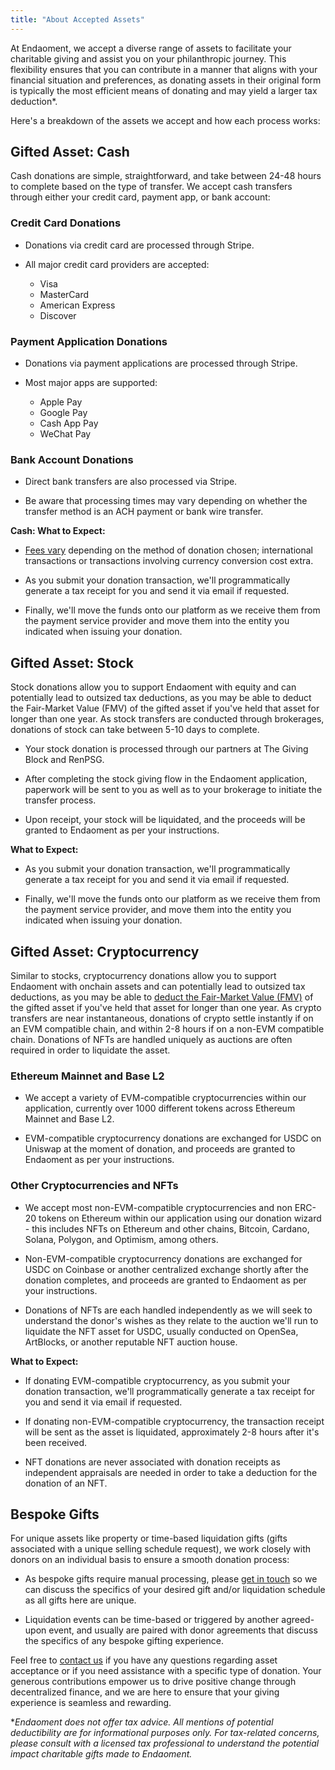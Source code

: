 ```yaml
---
title: "About Accepted Assets"
---
```


At Endaoment, we accept a diverse range of assets to facilitate your charitable giving and assist you on your philanthropic journey. This flexibility ensures that you can contribute in a manner that aligns with your financial situation and preferences, as donating assets in their original form is typically the most efficient means of donating and may yield a larger tax deduction\*.

Here's a breakdown of the assets we accept and how each process works:

## Gifted Asset: **Cash**

Cash donations are simple, straightforward, and take between 24-48 hours to complete based on the type of transfer. We accept cash transfers through either your credit card, payment app, or bank account:

### Credit Card Donations

* Donations via credit card are processed through Stripe.

* All major credit card providers are accepted:  
   * Visa  
   * MasterCard  
   * American Express  
   * Discover

### Payment Application Donations

* Donations via payment applications are processed through Stripe.

* Most major apps are supported:  
   * Apple Pay  
   * Google Pay  
   * Cash App Pay  
   * WeChat Pay

### Bank Account Donations

* Direct bank transfers are also processed via Stripe.

* Be aware that processing times may vary depending on whether the transfer method is an ACH payment or bank wire transfer.

**Cash: What to Expect:**

* [Fees vary](https://stripe.com/pricing/local-payment-methods) depending on the method of donation chosen; international transactions or transactions involving currency conversion cost extra.

* As you submit your donation transaction, we'll programmatically generate a tax receipt for you and send it via email if requested.

* Finally, we'll move the funds onto our platform as we receive them from the payment service provider and move them into the entity you indicated when issuing your donation.

## Gifted Asset: **Stock**

Stock donations allow you to support Endaoment with equity and can potentially lead to outsized tax deductions, as you may be able to deduct the Fair-Market Value (FMV) of the gifted asset if you've held that asset for longer than one year. As stock transfers are conducted through brokerages, donations of stock can take between 5-10 days to complete.

* Your stock donation is processed through our partners at The Giving Block and RenPSG.

* After completing the stock giving flow in the Endaoment application, paperwork will be sent to you as well as to your brokerage to initiate the transfer process.

* Upon receipt, your stock will be liquidated, and the proceeds will be granted to Endaoment as per your instructions.

**What to Expect:**

* As you submit your donation transaction, we'll programmatically generate a tax receipt for you and send it via email if requested.

* Finally, we'll move the funds onto our platform as we receive them from the payment service provider, and move them into the entity you indicated when issuing your donation.

## Gifted Asset: **Cryptocurrency**

Similar to stocks, cryptocurrency donations allow you to support Endaoment with onchain assets and can potentially lead to outsized tax deductions, as you may be able to [deduct the Fair-Market Value (FMV)](https://www.irs.gov/pub/irs-pdf/p561.pdf) of the gifted asset if you've held that asset for longer than one year. As crypto transfers are near instantaneous, donations of crypto settle instantly if on an EVM compatible chain, and within 2-8 hours if on a non-EVM compatible chain. Donations of NFTs are handled uniquely as auctions are often required in order to liquidate the asset.

### Ethereum Mainnet and Base L2

* We accept a variety of EVM-compatible cryptocurrencies within our application, currently over 1000 different tokens across Ethereum Mainnet and Base L2.

* EVM-compatible cryptocurrency donations are exchanged for USDC on Uniswap at the moment of donation, and proceeds are granted to Endaoment as per your instructions.

### Other Cryptocurrencies and NFTs

* We accept most non-EVM-compatible cryptocurrencies and non ERC-20 tokens on Ethereum within our application using our donation wizard - this includes NFTs on Ethereum and other chains, Bitcoin, Cardano, Solana, Polygon, and Optimism, among others.

* Non-EVM-compatible cryptocurrency donations are exchanged for USDC on Coinbase or another centralized exchange shortly after the donation completes, and proceeds are granted to Endaoment as per your instructions.

* Donations of NFTs are each handled independently as we will seek to understand the donor's wishes as they relate to the auction we'll run to liquidate the NFT asset for USDC, usually conducted on OpenSea, ArtBlocks, or another reputable NFT auction house.

**What to Expect:**

* If donating EVM-compatible cryptocurrency, as you submit your donation transaction, we'll programmatically generate a tax receipt for you and send it via email if requested.

* If donating non-EVM-compatible cryptocurrency, the transaction receipt will be sent as the asset is liquidated, approximately 2-8 hours after it's been received.

* NFT donations are never associated with donation receipts as independent appraisals are needed in order to take a deduction for the donation of an NFT.

## Bespoke Gifts

For unique assets like property or time-based liquidation gifts (gifts associated with a unique selling schedule request), we work closely with donors on an individual basis to ensure a smooth donation process:

* As bespoke gifts require manual processing, please [get in touch](mailto:admin+donations@endaoment.org) so we can discuss the specifics of your desired gift and/or liquidation schedule as all gifts here are unique.

* Liquidation events can be time-based or triggered by another agreed-upon event, and usually are paired with donor agreements that discuss the specifics of any bespoke gifting experience.

Feel free to [contact us](mailto:admin+donations@endaoment.org) if you have any questions regarding asset acceptance or if you need assistance with a specific type of donation. Your generous contributions empower us to drive positive change through decentralized finance, and we are here to ensure that your giving experience is seamless and rewarding.

\*_Endaoment does not offer tax advice. All mentions of potential deductibility are for informational purposes only. For tax-related concerns, please consult with a licensed tax professional to understand the potential impact charitable gifts made to Endaoment._